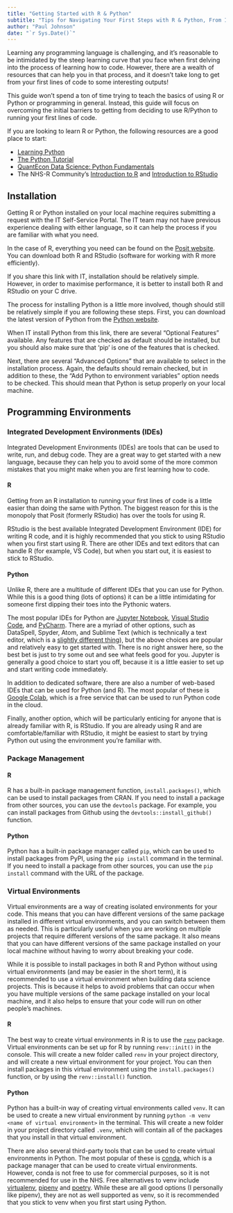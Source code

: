 ```yaml
---
title: "Getting Started with R & Python"
subtitle: "Tips for Navigating Your First Steps with R & Python, From Installation to Programming Environments"
author: "Paul Johnson"
date: "`r Sys.Date()`"
---
```


Learning any programming language is challenging, and it's reasonable to be intimidated by the steep learning curve that you face when first delving into the process of learning how to code. However, there are a wealth of resources that can help you in that process, and it doesn't take long to get from your first lines of code to some interesting outputs!

This guide won't spend a ton of time trying to teach the basics of using R or Python or programming in general. Instead, this guide will focus on overcoming the initial barriers to getting from deciding to use R/Python to running your first lines of code.

If you are looking to learn R or Python, the following resources are a good place to start:

- [Learning Python](https://developers.google.com/edu/python)
- [The Python Tutorial](https://docs.python.org/3/tutorial)
- [QuantEcon Data Science: Python Fundamentals](https://datascience.quantecon.org/python_fundamentals/index.html)
- The NHS-R Community's [Introduction to R](https://nhs-r-community.github.io/intro_r/) and [Introduction to RStudio](https://github.com/nhs-r-community/intro-r-rstudio)

## Installation

Getting R or Python installed on your local machine requires submitting a request with the IT Self-Service Portal. The IT team may not have previous experience dealing with either language, so it can help the process if you are familiar with what you need.

In the case of R, everything you need can be found on the [Posit website](https://posit.co/download/rstudio-desktop/). You can download both R and RStudio (software for working with R more efficiently).

If you share this link with IT, installation should be relatively simple. However, in order to maximise performance, it is better to install both R and RStudio on your C drive.

The process for installing Python is a little more involved, though should still be relatively simple if you are following these steps. First, you can download the latest version of Python from the [Python website](https://www.python.org/downloads/).

When IT install Python from this link, there are several "Optional Features" available. Any features that are checked as default should be installed, but you should also make sure that 'pip' is one of the features that is checked.

Next, there are several "Advanced Options" that are available to select in the installation process. Again, the defaults should remain checked, but in addition to these, the "Add Python to environment variables" option needs to be checked. This should mean that Python is setup properly on your local machine.

## Programming Environments

### Integrated Development Environments (IDEs)

Integrated Development Environments (IDEs) are tools that can be used to write, run, and debug code. They are a great way to get started with a new language, because they can help you to avoid some of the more common mistakes that you might make when you are first learning how to code.

#### R

Getting from an R installation to running your first lines of code is a little easier than doing the same with Python. The biggest reason for this is the monopoly that Posit (formerly RStudio) has over the tools for using R.

RStudio is the best available Integrated Development Environment (IDE) for writing R code, and it is highly recommended that you stick to using RStudio when you first start using R. There are other IDEs and text editors that can handle R (for example, VS Code), but when you start out, it is easiest to stick to RStudio.

#### Python

Unlike R, there are a multitude of different IDEs that you can use for Python. While this is a good thing (lots of options) it can be a little intimidating for someone first dipping their toes into the Pythonic waters.

The most popular IDEs for Python are [Jupyter Notebook](https://jupyter.org/), [Visual Studio Code](https://code.visualstudio.com/), and [PyCharm](https://www.jetbrains.com/pycharm/). There are a myriad of other options, such as DataSpell, Spyder, Atom, and Sublime Text (which is technically a text editor, which is a [slightly different thing]((https://www.freecodecamp.org/news/what-is-the-difference-between-an-ide-and-a-text-editor/))), but the above choices are popular and relatively easy to get started with. There is no right answer here, so the best bet is just to try some out and see what feels good for you. Jupyter is generally a good choice to start you off, because it is a little easier to set up and start writing code immediately.

In addition to dedicated software, there are also a number of web-based IDEs that can be used for Python (and R). The most popular of these is [Google Colab](https://colab.research.google.com/), which is a free service that can be used to run Python code in the cloud.

Finally, another option, which will be particularly enticing for anyone that is already familiar with R, is RStudio. If you are already using R and are comfortable/familiar with RStudio, it might be easiest to start by trying Python out using the environment you're familiar with.

### Package Management

#### R

R has a built-in package management function, `install.packages()`, which can be used to install packages from CRAN. If you need to install a package from other sources, you can use the `devtools` package. For example, you can install packages from Github using the `devtools::install_github()` function.

#### Python

Python has a built-in package manager called `pip`, which can be used to install packages from PyPI, using the `pip install` command in the terminal. If you need to install a package from other sources, you can use the `pip install` command with the URL of the package.

### Virtual Environments

Virtual environments are a way of creating isolated environments for your code. This means that you can have different versions of the same package installed in different virtual environments, and you can switch between them as needed. This is particularly useful when you are working on multiple projects that require different versions of the same package. It also means that you can have different versions of the same package installed on your local machine without having to worry about breaking your code.

While it is possible to install packages in both R and Python without using virtual environments (and may be easier in the short term), it is recommended to use a virtual environment when building data science projects. This is because it helps to avoid problems that can occur when you have multiple versions of the same package installed on your local machine, and it also helps to ensure that your code will run on other people's machines.

#### R

The best way to create virtual environments in R is to use the [`renv`](https://rstudio.github.io/renv/) package. Virtual environments can be set up for R by running `renv::init()` in the console. This will create a new folder called `renv` in your project directory, and will create a new virtual environment for your project. You can then install packages in this virtual environment using the `install.packages()` function, or by using the `renv::install()` function.

#### Python

Python has a built-in way of creating virtual environments called `venv`. It can be used to create a new virtual environment by running `python -m venv <name of virtual environment>` in the terminal. This will create a new folder in your project directory called `.venv`, which will contain all of the packages that you install in that virtual environment.

There are also several third-party tools that can be used to create virtual environments in Python. The most popular of these is [conda](https://docs.conda.io/en/latest/), which is a package manager that can be used to create virtual environments. However, conda is not free to use for commercial purposes, so it is not recommended for use in the NHS. Free alternatives to venv include [virtualenv](https://virtualenv.pypa.io/en/latest/), [pipenv](https://pipenv.pypa.io/en/latest/) and [poetry](https://python-poetry.org/). While these are all good options (I personally like pipenv), they are not as well supported as venv, so it is recommended that you stick to venv when you first start using Python.

